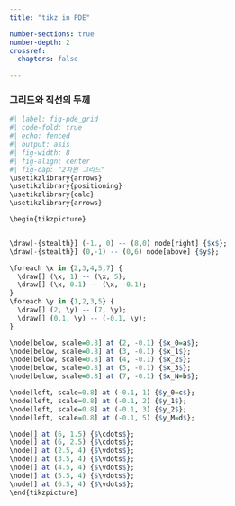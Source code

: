 ```yaml
---
title: "tikz in PDE"

number-sections: true
number-depth: 2
crossref:
  chapters: false

---
```



### 그리드와 직선의 두께

```r
#| label: fig-pde_grid
#| code-fold: true
#| echo: fenced
#| output: asis
#| fig-width: 8
#| fig-align: center
#| fig-cap: "2차원 그리드"
\usetikzlibrary{arrows}
\usetikzlibrary{positioning}
\usetikzlibrary{calc}
\usetikzlibrary{arrows}

\begin{tikzpicture}


\draw[-{stealth}] (-1., 0) -- (8,0) node[right] {$x$};
\draw[-{stealth}] (0,-1) -- (0,6) node[above] {$y$};

\foreach \x in {2,3,4,5,7} {
  \draw[] (\x, 1) -- (\x, 5); 
  \draw[] (\x, 0.1) -- (\x, -0.1);
}
\foreach \y in {1,2,3,5} {
  \draw[] (2, \y) -- (7, \y);
  \draw[] (0.1, \y) -- (-0.1, \y);
}

\node[below, scale=0.8] at (2, -0.1) {$x_0=a$};
\node[below, scale=0.8] at (3, -0.1) {$x_1$};
\node[below, scale=0.8] at (4, -0.1) {$x_2$};
\node[below, scale=0.8] at (5, -0.1) {$x_3$};
\node[below, scale=0.8] at (7, -0.1) {$x_N=b$};

\node[left, scale=0.8] at (-0.1, 1) {$y_0=c$};
\node[left, scale=0.8] at (-0.1, 2) {$y_1$};
\node[left, scale=0.8] at (-0.1, 3) {$y_2$};
\node[left, scale=0.8] at (-0.1, 5) {$y_M=d$};

\node[] at (6, 1.5) {$\cdots$};
\node[] at (6, 2.5) {$\cdots$};
\node[] at (2.5, 4) {$\vdots$};
\node[] at (3.5, 4) {$\vdots$};
\node[] at (4.5, 4) {$\vdots$};
\node[] at (5.5, 4) {$\vdots$};
\node[] at (6.5, 4) {$\vdots$};
\end{tikzpicture}
```



</br>
